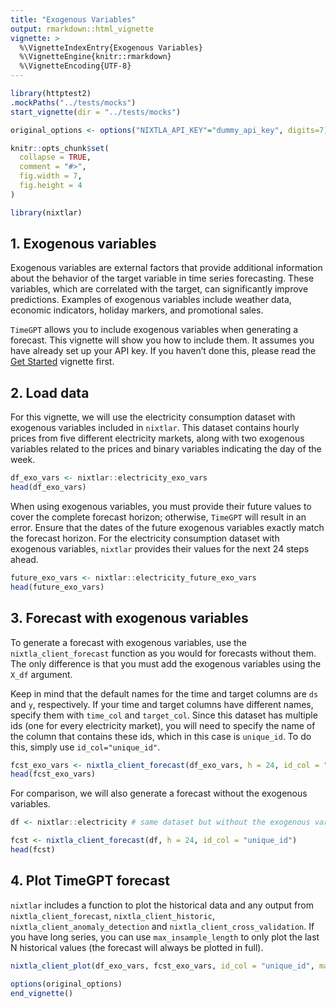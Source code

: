 ```yaml
---
title: "Exogenous Variables"
output: rmarkdown::html_vignette
vignette: >
  %\VignetteIndexEntry{Exogenous Variables}
  %\VignetteEngine{knitr::rmarkdown}
  %\VignetteEncoding{UTF-8}
---
```

```r
library(httptest2)
.mockPaths("../tests/mocks")
start_vignette(dir = "../tests/mocks")

original_options <- options("NIXTLA_API_KEY"="dummy_api_key", digits=7)

knitr::opts_chunk$set(
  collapse = TRUE,
  comment = "#>", 
  fig.width = 7, 
  fig.height = 4
)
```

```r
library(nixtlar)
```

## 1. Exogenous variables 

Exogenous variables are external factors that provide additional information about the behavior of the target variable in time series forecasting. These variables, which are correlated with the target, can significantly improve predictions. Examples of exogenous variables include weather data, economic indicators, holiday markers, and promotional sales.

`TimeGPT` allows you to include exogenous variables when generating a forecast. This vignette will show you how to include them. It assumes you have already set up your API key. If you haven't done this, please read the [Get Started](https://nixtla.github.io/nixtlar/articles/anomaly-detection.html) vignette first. 

## 2. Load data 

For this vignette, we will use the electricity consumption dataset with exogenous variables included in `nixtlar`. This dataset contains hourly prices from five different electricity markets, along with two exogenous variables related to the prices and binary variables indicating the day of the week.

````r
df_exo_vars <- nixtlar::electricity_exo_vars
head(df_exo_vars)
````

When using exogenous variables, you must provide their future values to cover the complete forecast horizon; otherwise, `TimeGPT` will result in an error. Ensure that the dates of the future exogenous variables exactly match the forecast horizon. For the electricity consumption dataset with exogenous variables, `nixtlar` provides their values for the next 24 steps ahead.

````r
future_exo_vars <- nixtlar::electricity_future_exo_vars
head(future_exo_vars)
````

## 3. Forecast with exogenous variables 

To generate a forecast with exogenous variables, use the `nixtla_client_forecast` function as you would for forecasts without them. The only difference is that you must add the exogenous variables using the `X_df` argument.

Keep in mind that the default names for the time and target columns are `ds` and `y`, respectively. If your time and target columns have different names, specify them with `time_col` and `target_col`. Since this dataset has multiple ids (one for every electricity market), you will need to specify the name of the column that contains these ids, which in this case is `unique_id`. To do this, simply use `id_col="unique_id"`.  

````r
fcst_exo_vars <- nixtla_client_forecast(df_exo_vars, h = 24, id_col = "unique_id", X_df = future_exo_vars)
head(fcst_exo_vars)
````

For comparison, we will also generate a forecast without the exogenous variables. 

````r
df <- nixtlar::electricity # same dataset but without the exogenous variables

fcst <- nixtla_client_forecast(df, h = 24, id_col = "unique_id")
head(fcst)
````

## 4. Plot TimeGPT forecast

`nixtlar` includes a function to plot the historical data and any output from `nixtla_client_forecast`, `nixtla_client_historic`, `nixtla_client_anomaly_detection` and `nixtla_client_cross_validation`. If you have long series, you can use `max_insample_length` to only plot the last N historical values (the forecast will always be plotted in full). 

```r
nixtla_client_plot(df_exo_vars, fcst_exo_vars, id_col = "unique_id", max_insample_length = 500)
```

```r
options(original_options)
end_vignette()
```
